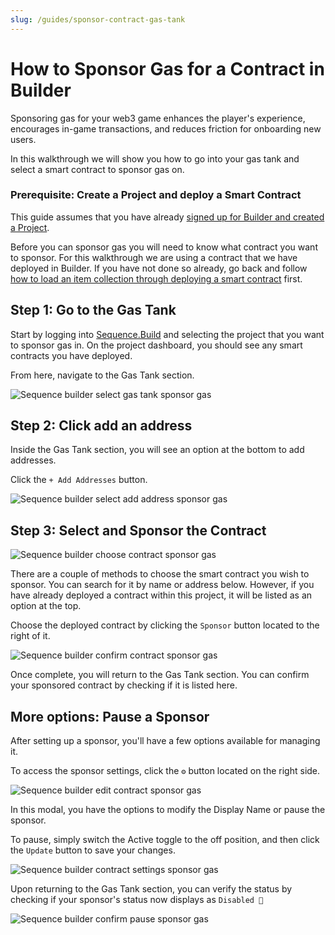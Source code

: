 ```yaml
---
slug: /guides/sponsor-contract-gas-tank
---
```


# How to Sponsor Gas for a Contract in Builder

Sponsoring gas for your web3 game enhances the player's experience, encourages in-game transactions, and reduces friction for onboarding new users.

In this walkthrough we will show you how to go into your gas tank and select a smart contract to sponsor gas on.

### Prerequisite: Create a Project and deploy a Smart Contract

This guide assumes that you have already [signed up for Builder and created a Project](/guides/signup-and-create-a-project).

Before you can sponsor gas you will need to know what contract you want to sponsor. For this walkthrough we are using a contract that we have deployed in Builder. If you have not done so already, go back and follow [how to load an item collection through deploying a smart contract](/guides/deploy-an-item-collection-contract) first.


## Step 1: Go to the Gas Tank

Start by logging into [Sequence.Build](https://sequence.build/) and selecting the project that you want to sponsor gas in. On the project dashboard, you should see any smart contracts you have deployed. 

From here, navigate to the Gas Tank section.


![Sequence builder select gas tank sponsor gas](/img/builder/builder_select_gas_tank_sponsor_gas.png)

## Step 2: Click add an address

Inside the Gas Tank section, you will see an option at the bottom to add addresses.

Click the `+ Add Addresses` button.


![Sequence builder select add address sponsor gas](/img/builder/builder_select_add_address_sponsor_gas.png)

## Step 3: Select and Sponsor the Contract


![Sequence builder choose contract sponsor gas](/img/builder/builder_choose_contract_sponsor_gas.png)

There are a couple of methods to choose the smart contract you wish to sponsor. You can search for it by name or address below. However, if you have already deployed a contract within this project, it will be listed as an option at the top.

Choose the deployed contract by clicking the `Sponsor` button located to the right of it.


![Sequence builder confirm contract sponsor gas](/img/builder/builder_confirm_contract_sponsor_gas.png)

Once complete, you will return to the Gas Tank section. You can confirm your sponsored contract by checking if it is listed here.

## More options: Pause a Sponsor

After setting up a sponsor, you'll have a few options available for managing it.

To access the sponsor settings, click the `⚙` button located on the right side.


![Sequence builder edit contract sponsor gas](/img/builder/builder_edit_contract_sponsor_gas.png)

In this modal, you have the options to modify the Display Name or pause the sponsor.

To pause, simply switch the Active toggle to the off position, and then click the `Update` button to save your changes.


![Sequence builder contract settings sponsor gas](/img/builder/builder_contract_settings_sponsor_gas.png)

Upon returning to the Gas Tank section, you can verify the status by checking if your sponsor's status now displays as `Disabled 🔴`


![Sequence builder confirm pause sponsor gas](/img/builder/builder_confirm_pause_sponsor_gas.png)


